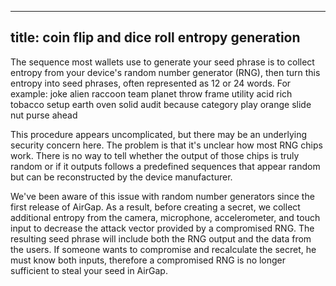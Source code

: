 
---
title: coin flip and dice roll entropy generation
---

The sequence most wallets use to generate your seed phrase is to collect entropy from your device's random number generator (RNG), then turn this entropy into seed phrases, often represented as 12 or 24 words. For example: joke alien raccoon team planet throw frame utility acid rich tobacco setup earth oven solid audit because category play orange slide nut purse ahead

This procedure appears uncomplicated, but there may be an underlying security concern here. The problem is that it's unclear how most RNG chips work. There is no way to tell whether the output of those chips is truly random or if it outputs follows a predefined sequences that appear random but can be reconstructed by the device manufacturer.

We've been aware of this issue with random number generators since the first release of AirGap. As a result, before creating a secret, we collect additional entropy from the camera, microphone, accelerometer, and touch input to decrease the attack vector provided by a compromised RNG. The resulting seed phrase will include both the RNG output and the data from the users. If someone wants to compromise and recalculate the secret, he must know both inputs, therefore a compromised RNG is no longer sufficient to steal your seed in AirGap.

